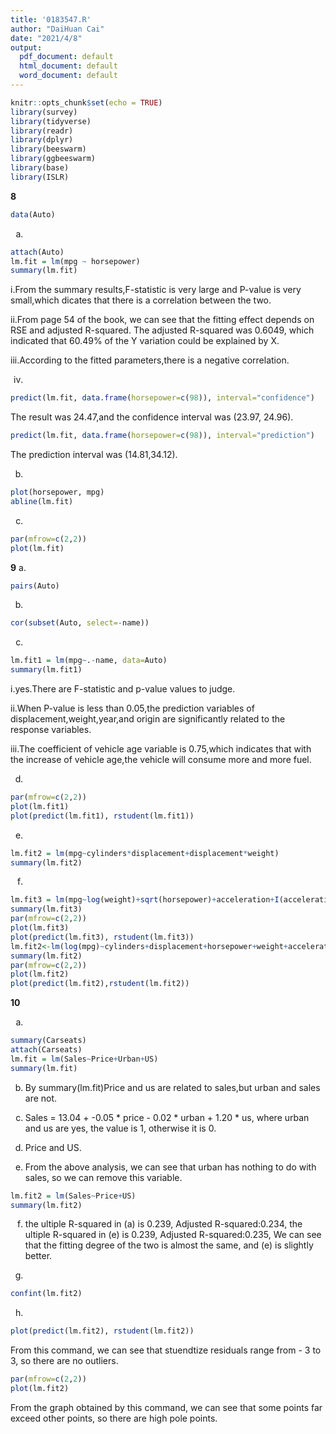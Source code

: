 ---
title: '0183547.R'
author: "DaiHuan Cai"
date: "2021/4/8"
output:
  pdf_document: default
  html_document: default
  word_document: default
---

```{r setup, include=FALSE}
knitr::opts_chunk$set(echo = TRUE)
library(survey)
library(tidyverse)
library(readr)
library(dplyr)
library(beeswarm)
library(ggbeeswarm)
library(base)
library(ISLR)
```

**8**

```{r}
data(Auto)
```

a.
```{r}
attach(Auto)
lm.fit = lm(mpg ~ horsepower)
summary(lm.fit)
```
i.From the summary results,F-statistic is very large and P-value is very small,which dicates that there is a correlation between the two.

ii.From page 54 of the book, we can see that the fitting effect depends on RSE and adjusted R-squared. The adjusted R-squared was 0.6049, which indicated that 60.49% of the Y variation could be explained by X.

iii.According to the fitted parameters,there is a negative correlation.

iv.
```{r}
predict(lm.fit, data.frame(horsepower=c(98)), interval="confidence")
```
The result was 24.47,and the confidence interval was (23.97, 24.96).
```{r}
predict(lm.fit, data.frame(horsepower=c(98)), interval="prediction")
```

The prediction interval was (14.81,34.12).

b.
```{r}
plot(horsepower, mpg)
abline(lm.fit)
```

c.
```{r}
par(mfrow=c(2,2))
plot(lm.fit)
```

**9**
a.
```{r}
pairs(Auto)
```

b.
```{r}
cor(subset(Auto, select=-name))
```

c.
```{r}
lm.fit1 = lm(mpg~.-name, data=Auto)
summary(lm.fit1)
```
i.yes.There are F-statistic and p-value values to judge.

ii.When P-value is less than 0.05,the prediction variables of displacement,weight,year,and origin are significantly related to the response variables.

iii.The coefficient of vehicle age variable is 0.75,which indicates that with the increase of vehicle age,the vehicle will consume more and more fuel.

d.
```{r}
par(mfrow=c(2,2))
plot(lm.fit1)
plot(predict(lm.fit1), rstudent(lm.fit1))
```

e.
```{r}
lm.fit2 = lm(mpg~cylinders*displacement+displacement*weight)
summary(lm.fit2)
```

f.
```{r}
lm.fit3 = lm(mpg~log(weight)+sqrt(horsepower)+acceleration+I(acceleration^2))
summary(lm.fit3)
par(mfrow=c(2,2))
plot(lm.fit3)
plot(predict(lm.fit3), rstudent(lm.fit3))
lm.fit2<-lm(log(mpg)~cylinders+displacement+horsepower+weight+acceleration+year+origin,data=Auto)
summary(lm.fit2)
par(mfrow=c(2,2)) 
plot(lm.fit2)
plot(predict(lm.fit2),rstudent(lm.fit2))
```

**10**

a.
```{r}
summary(Carseats)
attach(Carseats)
lm.fit = lm(Sales~Price+Urban+US)
summary(lm.fit)
```

b.
By summary(lm.fit)Price and us are related to sales,but urban and sales are not.

c.
Sales = 13.04 + -0.05 * price - 0.02 * urban + 1.20 * us, where urban and us are yes, the value is 1, otherwise it is 0.

d.
Price and US.

e.
From the above analysis, we can see that urban has nothing to do with sales, so we can remove this variable.
```{r}
lm.fit2 = lm(Sales~Price+US)
summary(lm.fit2)
```

f.
the ultiple R-squared in (a) is 0.239, Adjusted  R-squared:0.234, the ultiple R-squared in (e) is 0.239, Adjusted R-squared:0.235, We can see that the fitting degree of the two is almost the same, and (e) is slightly better.

g.
```{r}
confint(lm.fit2)
```

h.
```{r}
plot(predict(lm.fit2), rstudent(lm.fit2))
```
From this command, we can see that stuendtize residuals range from - 3 to 3, so there are no outliers.
```{r}
par(mfrow=c(2,2))
plot(lm.fit2)
```
From the graph obtained by this command, we can see that some points far exceed other points, so there are high pole points.